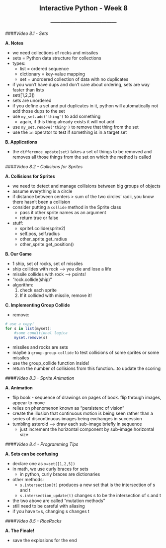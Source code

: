 <center> <h2>Interactive Python - Week 8</h2> </center>
<center> <h3>---------------------------------------</h3> </center>

####*Video 8.1 - Sets*

**A. Notes**

- we need collections of rocks and missiles
- sets = Python data structure for collections
- types:
    - list = ordered sequence
    - dictionary = key-value mapping
    - set = unordered collection of data with no duplicates
- if you won't have dups and don't care about ordering, sets are way faster than lists
- set([1,2,3])
- sets are unordered
- if you define a set and put duplicates in it, python will automatically not add those dups to the set
- use ```my_set.add('thing')``` to add something
    - again, if this thing already exists it will not add
- use ```my_set.remove('thing')``` to remove that thing from the set
- use the ```in``` operator to test if something is in a target set

**B. Applications**

- the ```difference_update(set)``` takes a set of things to be removed and removes all those things from the set on which the method is called

####*Video 8.2 - Collisions for Sprites*

**A. Collisions for Sprites**

- we need to detect and manage collisions between big groups of objects
- assume everything is a circle
- if distance between centers > sum of the two circles' radii, you know there hasn't been a collision
- consider putting a ```collide``` method in the Sprite class
    - pass it other sprite names as an argument
    - return true or false
- stuff:
    - sprite1.collide(sprite2)
    - self.pos, self.radius
    - other_sprite.get_radius
    - other_sprite.get_position()

**B. Our Game**

- 1 ship, set of rocks, set of missiles
- ship collides with rock --> you die and lose a life
- missile collides with rock --> points!
- "rock.collide(ship)"
- algorithm:
    1. check each sprite
    2. If it collided with missile, remove it!

**C. Implementing Group Collide**

- remove:

```r

# use a copy!
for s in list(myset):
    #some conditional logica
    myset.remove(s)
```

- missiles and rocks are sets
- maybe a ```group-group-collide``` to test collisions of some sprites or some missiles
- use the group_collide function inside!
- return the number of collisions from this function...to update the scoring

####*Video 8.3 - Sprite Animation*

**A. Animation**

- flip book - sequence of drawings on pages of book. flip through images, appear to move
- relies on phenomenon known as "persistenc of vision"
- create the illusion that continuous motion is being seen rather than a series of discontinuous images being exchanges in succession
- tumbling asteroid --> draw each sub-image briefly in sequence
    - just increment the horizontal component by sub-image horizontal size

####*Video 8.4 - Programming Tips*

**A. Sets can be confusing**

- declare one as ```x=set([1,2,5])```
- in math, we use curly braces for sets
    - in python, curly braces are dictionaries
- other methods:
    - ```s.intersection(t)``` produces a new set that is the intersection of s and t
    - ```s.intersection_update(t)``` changes s to be the intersection of s and t
- the two above are called "mutation methods"
- still need to be careful with aliasing
- if you have t=s, changing s changes t

####*Video 8.5 - RiceRocks*

**A. The Finale!**

- save the explosions for the end


